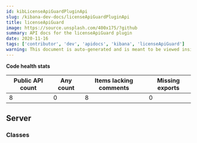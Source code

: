 ```yaml
---
id: kibLicenseApiGuardPluginApi
slug: /kibana-dev-docs/licenseApiGuardPluginApi
title: licenseApiGuard
image: https://source.unsplash.com/400x175/?github
summary: API docs for the licenseApiGuard plugin
date: 2020-11-16
tags: ['contributor', 'dev', 'apidocs', 'kibana', 'licenseApiGuard']
warning: This document is auto-generated and is meant to be viewed inside our experimental, new docs system. Reach out in #docs-engineering for more info.
---
```






**Code health stats**

| Public API count  | Any count | Items lacking comments | Missing exports | 
|-------------------|-----------|------------------------|-----------------|
| 8 | 0 | 8 | 0 |

## Server

### Classes
<DocDefinitionList data={licenseApiGuardObj.server.classes}/>

